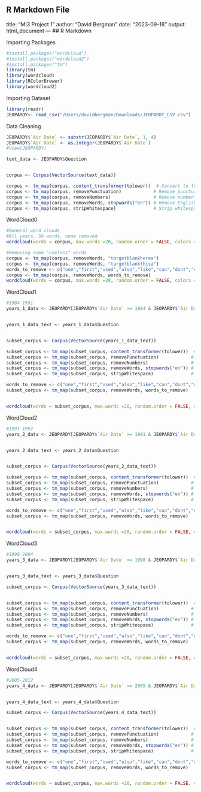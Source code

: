 R Markdown File
---
title: "MI3 Project 1"
author: "David Bergman"
date: "2023-09-18"
output: html_document
---
## R Markdown

Importing Packages
```r
#install.packages("wordcloud")
#install.packages("wordcloud2")
#install.packages("tm")
library(tm)
library(wordcloud)
library(RColorBrewer)
library(wordcloud2)
```

Importing Dataset
```r
library(readr)
JEOPARDY<- read_csv("/Users/davidbergman/Downloads/JEOPARDY_CSV.csv")

```




Data Cleaning
```r
JEOPARDY$`Air Date` <- substr(JEOPARDY$`Air Date`, 1, 4)
JEOPARDY$`Air Date` <- as.integer(JEOPARDY$`Air Date`)
#View(JEOPARDY)

text_data <- JEOPARDY$Question


corpus <- Corpus(VectorSource(text_data))

corpus <- tm_map(corpus, content_transformer(tolower))  # Convert to lowercase
corpus <- tm_map(corpus, removePunctuation)            # Remove punctuation
corpus <- tm_map(corpus, removeNumbers)                # Remove numbers
corpus <- tm_map(corpus, removeWords, stopwords("en")) # Remove English stopwords
corpus <- tm_map(corpus, stripWhitespace)              # Strip whitespace

```

WordCloud0
```r
#General word clouds
#All years, 50 words, none removed
wordcloud(words = corpus, max.words =20, random.order = FALSE, colors = brewer.pal(8,"Dark2"))

#Removing some "useless" words
corpus <- tm_map(corpus, removeWords, "targetblankherea")
corpus <- tm_map(corpus, removeWords, "targetblankthisa")
words_to_remove <- c("one","first","used","also","like","can","dont","name","named","called","new","said","may","known","became","made","clue","man", "said","type","part","last","seen","crew", "hrefhttpwwwjarchivecommediajjpg")
corpus <- tm_map(corpus, removeWords, words_to_remove)
wordcloud(words = corpus, max.words =20, random.order = FALSE, colors = brewer.pal(8,"Dark2"))
```

WordCloud1
```r
#1984-1991
years_1_data <- JEOPARDY[JEOPARDY$`Air Date` >= 1984 & JEOPARDY$`Air Date` <= 1990, ]


years_1_data_text <- years_1_data$Question


subset_corpus <- Corpus(VectorSource(years_1_data_text))

subset_corpus <- tm_map(subset_corpus, content_transformer(tolower))  # Convert to lowercase
subset_corpus <- tm_map(subset_corpus, removePunctuation)            # Remove punctuation
subset_corpus <- tm_map(subset_corpus, removeNumbers)                # Remove numbers
subset_corpus <- tm_map(subset_corpus, removeWords, stopwords("en")) # Remove English stopwords
subset_corpus <- tm_map(subset_corpus, stripWhitespace)              # Strip whitespace

words_to_remove <- c("one","first","used","also","like","can","dont","name","named","called","new","said","may","known","became","made","clue","man", "said","type","part","last","seen", "whose","now","people","crew")
subset_corpus <- tm_map(subset_corpus, removeWords, words_to_remove)


wordcloud(words = subset_corpus, max.words =20, random.order = FALSE, colors = brewer.pal(8,"Dark2"))

```

WordCloud2
```r
#1991-1997
years_2_data <- JEOPARDY[JEOPARDY$`Air Date` >= 1991 & JEOPARDY$`Air Date` <= 1997, ]


years_2_data_text <- years_2_data$Question


subset_corpus <- Corpus(VectorSource(years_2_data_text))

subset_corpus <- tm_map(subset_corpus, content_transformer(tolower))  # Convert to lowercase
subset_corpus <- tm_map(subset_corpus, removePunctuation)            # Remove punctuation
subset_corpus <- tm_map(subset_corpus, removeNumbers)                # Remove numbers
subset_corpus <- tm_map(subset_corpus, removeWords, stopwords("en")) # Remove English stopwords
subset_corpus <- tm_map(subset_corpus, stripWhitespace)              # Strip whitespace

words_to_remove <- c("one","first","used","also","like","can","dont","name","named","called","new","said","may","known","became","made","clue","man", "said","type","part","last","seen","largest","crew")
subset_corpus <- tm_map(subset_corpus, removeWords, words_to_remove)


wordcloud(words = subset_corpus, max.words =20, random.order = FALSE, colors = brewer.pal(8,"Dark2"))
```

WordCloud3
```r
#1998-2004
years_3_data <- JEOPARDY[JEOPARDY$`Air Date` >= 1998 & JEOPARDY$`Air Date` <= 2004, ]


years_3_data_text <- years_3_data$Question

subset_corpus <- Corpus(VectorSource(years_3_data_text))


subset_corpus <- tm_map(subset_corpus, content_transformer(tolower))  # Convert to lowercase
subset_corpus <- tm_map(subset_corpus, removePunctuation)            # Remove punctuation
subset_corpus <- tm_map(subset_corpus, removeNumbers)                # Remove numbers
subset_corpus <- tm_map(subset_corpus, removeWords, stopwords("en")) # Remove English stopwords
subset_corpus <- tm_map(subset_corpus, stripWhitespace)              # Strip whitespace

words_to_remove <- c("one","first","used","also","like","can","dont","name","named","called","new","said","may","known","became","made","clue","man", "said","type","part","last","seen","crew")
subset_corpus <- tm_map(subset_corpus, removeWords, words_to_remove)


wordcloud(words = subset_corpus, max.words =20, random.order = FALSE, colors = brewer.pal(8,"Dark2"))
```

WordCloud4
```r
#2005-2012
years_4_data <- JEOPARDY[JEOPARDY$`Air Date` >= 2005 & JEOPARDY$`Air Date` <= 2012, ]


years_4_data_text <- years_4_data$Question

subset_corpus <- Corpus(VectorSource(years_4_data_text))


subset_corpus <- tm_map(subset_corpus, content_transformer(tolower))  # Convert to lowercase
subset_corpus <- tm_map(subset_corpus, removePunctuation)            # Remove punctuation
subset_corpus <- tm_map(subset_corpus, removeNumbers)                # Remove numbers
subset_corpus <- tm_map(subset_corpus, removeWords, stopwords("en")) # Remove English stopwords
subset_corpus <- tm_map(subset_corpus, stripWhitespace)              # Strip whitespace

words_to_remove <- c("one","first","used","also","like","can","dont","name","named","called","new","said","may","known","became","made","clue","man", "said","type","part","last","seen","targetblankherea","targetblankthisa","get","crew")
subset_corpus <- tm_map(subset_corpus, removeWords, words_to_remove)


wordcloud(words = subset_corpus, max.words =20, random.order = FALSE, colors = brewer.pal(8,"Dark2"))

```
